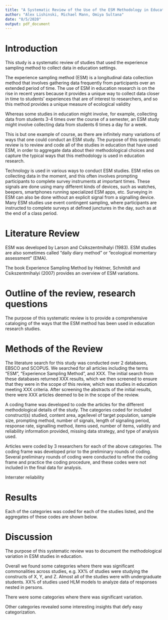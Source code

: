 ```yaml
---
title: "A Systematic Review of the Use of the ESM Methodology in Education"
author: "Alex Lishinski, Michael Mann, Omiya Sultana"
date: "8/5/2020"
output: pdf_document
---
```


# Introduction

This study is a systematic review of studies that used the experience sampling method to collect data in education settings.

The experience sampling method (ESM) is a longitudinal data collection method that involves gathering data frequently from participants over an extended period of time. The use of ESM in education research is on the rise in recent years because it provides a unique way to collect data closer in time to students’ experiences that are of interest to researchers, and so this method provides a unique measure of ecological validity

Whereas some studies in education might involve, for example, collecting data from students 3-4 times over the course of a semester, an ESM study might involve collecting data from students 6 times a day for a week. 

This is but one example of course, as there are infinitely many variations of ways that one could conduct an ESM study. The purpose of this systematic review is to review and code all of the studies in education that have used ESM, in order to aggregate data about their methodological choices and capture the typical ways that this methodology is used in education research.

Technology is used in various ways to conduct ESM studies. ESM relies on collecting data in the moment, and this often involves prompting participants to complete survey instruments at important times. These signals are done using many different kinds of devices, such as watches, beepers, smartphones running specialized ESM apps, etc. Surveying in ESM can also be done without an explicit signal from a signalling device. Many ESM studies use event contingent sampling, where participants are instructed to complete surveys at defined junctures in the day, such as at the end of a class period.

# Literature Review

ESM was developed by Larson and Csikszentmihalyi (1983). ESM studies are also sometimes called “daily diary method” or “ecological momentary assessment” (EMA).

The book Experience Sampling Method by Hektner, Schmitdt and Csikszentmihalyi (2007) provides an overview of ESM variations.     

# Outline of the review, research questions

The purpose of this systematic review is to provide a comprehensive cataloging of the ways that the ESM method has been used in education research studies.

# Methods of the Review

The literature search for this study was conducted over 2 databases, EBSCO and SCOPUS. We searched for all articles including the terms “ESM”, “Experience Sampling Method”, and XXX. The initial search from these databases returned XXX results, which we then screened to ensure that they were in the scope of this review, which was studies in education meeting XXX criteria. After screening the abstracts of the initial results, there were XXX articles deemed to be in the scope of the review.

A coding frame was developed to code the articles for the different methodological details of the study. The categories coded for included construct(s) studied, content area, age/level of target population, sample size, prompting method, number of signals, length of signaling period, response rate, signalling method, items used, number of items, validity and reliability information provided, missing data strategy, and type of analysis used.

Articles were coded by 3 researchers for each of the above categories. The coding frame was developed prior to the preliminary rounds of coding. Several preliminary rounds of coding were conducted to refine the coding frame and practice the coding procedure, and these codes were not included in the final data for analysis. 

Interrater reliability 
 
# Results

Each of the categories was coded for each of the studies listed, and the aggregates of these codes are shown below. 

# Discussion

The purpose of this systematic review was to document the methodological variation in ESM studies in education. 

Overall we found some categories where there was significant commonalities across studies, e.g. XX% of studies were studying the constructs of X, Y, and Z. Almost all of the studies were with undergraduate students. XX% of studies used HLM models to analyze data of responses nested in persons.

There were some categories where there was significant variation.

Other categories revealed some interesting insights that defy easy categorization.
